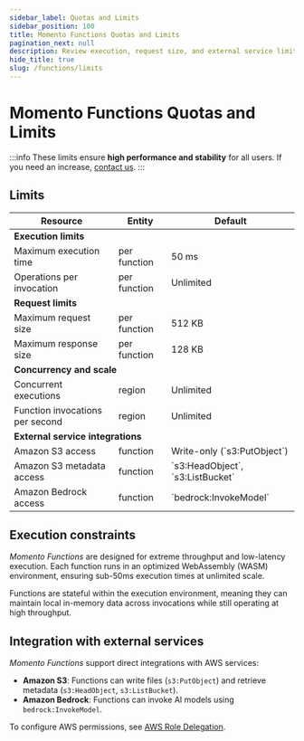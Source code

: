```yaml
---
sidebar_label: Quotas and Limits
sidebar_position: 100
title: Momento Functions Quotas and Limits
pagination_next: null
description: Review execution, request size, and external service limits for Momento Functions.
hide_title: true
slug: /functions/limits
---
```


# Momento Functions Quotas and Limits

:::info
These limits ensure **high performance and stability** for all users. If you need an increase, [contact us](https://www.gomomento.com/contact-us).
:::

## Limits

<table className="customTable">
  <thead>
    <tr>
      <th>Resource</th>
      <th>Entity</th>
      <th>Default</th>
    </tr>
  </thead>
  <tbody>
    <tr className="highlightRow">
      <td colspan="5"><strong>Execution limits</strong></td>
    </tr>
    <tr>
      <td>Maximum execution time</td>
      <td>per function</td>
      <td>50 ms</td>
    </tr>
    <tr>
      <td>Operations per invocation</td>
      <td>per function</td>
      <td>Unlimited</td>
    </tr>
    <tr className="highlightRow">
      <td colspan="5"><strong>Request limits</strong></td>
    </tr>
    <tr>
      <td>Maximum request size</td>
      <td>per function</td>
      <td>512 KB</td>
    </tr>
    <tr>
      <td>Maximum response size</td>
      <td>per function</td>
      <td>128 KB</td>
    </tr>
    <tr className="highlightRow">
      <td colspan="5"><strong>Concurrency and scale</strong></td>
    </tr>
    <tr>
      <td>Concurrent executions</td>
      <td>region</td>
      <td>Unlimited</td>
    </tr>
    <tr>
      <td>Function invocations per second</td>
      <td>region</td>
      <td>Unlimited</td>
    </tr>
    <tr className="highlightRow">
      <td colspan="5"><strong>External service integrations</strong></td>
    </tr>
    <tr>
      <td>Amazon S3 access</td>
      <td>function</td>
      <td>Write-only (`s3:PutObject`)</td>
    </tr>
    <tr>
      <td>Amazon S3 metadata access</td>
      <td>function</td>
      <td>`s3:HeadObject`, `s3:ListBucket`</td>
    </tr>
    <tr>
      <td>Amazon Bedrock access</td>
      <td>function</td>
      <td>`bedrock:InvokeModel`</td>
    </tr>
  </tbody>
</table>

## Execution constraints
*Momento Functions* are designed for extreme throughput and low-latency execution. Each function runs in an optimized WebAssembly (WASM) environment, ensuring sub-50ms execution times at unlimited scale.

Functions are stateful within the execution environment, meaning they can maintain local in-memory data across invocations while still operating at high throughput.

## Integration with external services
*Momento Functions* support direct integrations with AWS services:

- **Amazon S3**: Functions can write files (`s3:PutObject`) and retrieve metadata (`s3:HeadObject`, `s3:ListBucket`).
- **Amazon Bedrock**: Functions can invoke AI models using `bedrock:InvokeModel`.

To configure AWS permissions, see [AWS Role Delegation](/functions/authentication/aws-role-delegation).
